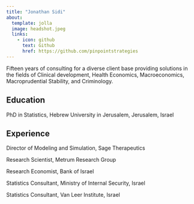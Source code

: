 ```yaml
---
title: "Jonathan Sidi"
about:
  template: jolla
  image: headshot.jpeg
  links:
    - icon: github
      text: Github
      href: https://github.com/pinpointstrategies
---
```


Fifteen years of consulting for a diverse client base providing solutions in the fields of Clinical development, Health Economics, Macroeconomics, Macroprudential Stability, and Criminology.

## Education

PhD in Statistics, Hebrew University in Jerusalem, Jerusalem, Israel

## Experience

Director of Modeling and Simulation, Sage Therapeutics

Research Scientist, Metrum Research Group

Research Economist, Bank of Israel

Statistics Consultant, Ministry of Internal Security, Israel

Statistics Consultant, Van Leer Institute, Israel
